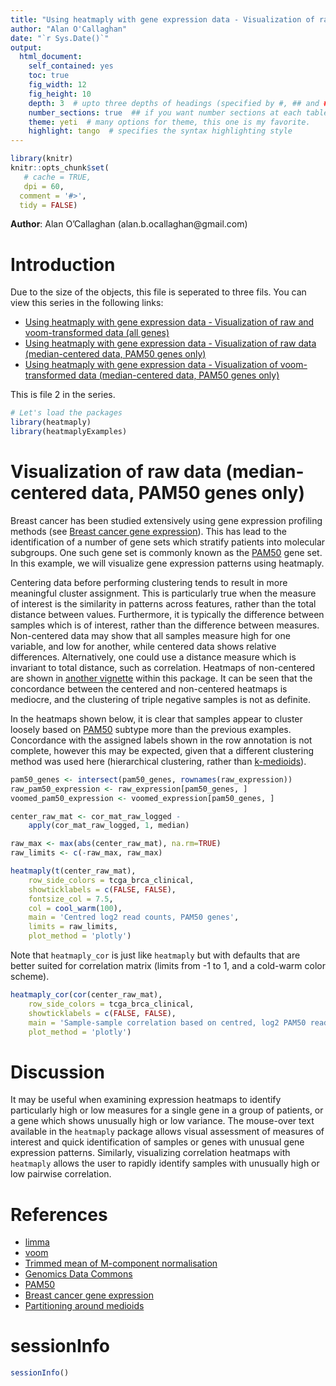 ```yaml
---
title: "Using heatmaply with gene expression data - Visualization of raw data (median-centered data, PAM50 genes only)"
author: "Alan O'Callaghan"
date: "`r Sys.Date()`"
output:
  html_document:
    self_contained: yes
    toc: true
    fig_width: 12
    fig_height: 10
    depth: 3  # upto three depths of headings (specified by #, ## and ###)  
    number_sections: true  ## if you want number sections at each table header
    theme: yeti  # many options for theme, this one is my favorite.
    highlight: tango  # specifies the syntax highlighting style
---
```

<!--
%\VignetteEngine{knitr::rmarkdown}
%\VignetteIndexEntry{Using heatmaply with gene expression data - Visualization of raw data (median-centered data, PAM50 genes only)}
-->


```r
library(knitr)
knitr::opts_chunk$set(
   # cache = TRUE,
   dpi = 60,
  comment = '#>',
  tidy = FALSE)

```
**Author**: Alan O'Callaghan (alan.b.ocallaghan@gmail.com)




Introduction
============

Due to the size of the objects, this file is seperated to three fils. You can view this series in the following links:

* [Using heatmaply with gene expression data - Visualization of raw and voom-transformed data (all genes)](https://cdn.rawgit.com/talgalili/heatmaplyExamples/master/inst/doc/biological_data.html)
* [Using heatmaply with gene expression data - Visualization of raw data (median-centered data, PAM50 genes only)](https://cdn.rawgit.com/talgalili/heatmaplyExamples/master/inst/doc/biological_data_2.html)
* [Using heatmaply with gene expression data - Visualization of voom-transformed data (median-centered data, PAM50 genes only)](https://cdn.rawgit.com/talgalili/heatmaplyExamples/master/inst/doc/biological_data_3.html)

This is file 2 in the series.


```r
# Let's load the packages
library(heatmaply)
library(heatmaplyExamples)
```



Visualization of raw data (median-centered data, PAM50 genes only)
=================================================================


Breast cancer has been studied extensively using gene expression profiling methods (see [Breast cancer gene expression]). This has lead to the identification of a number of gene sets which stratify patients into molecular subgroups.
One such gene set is commonly known as the [PAM50] gene set. In this example, we will visualize gene expression patterns using heatmaply.

Centering data before performing clustering tends to result in more meaningful cluster
assignment. This is particularly true when the measure of interest is the similarity in patterns across features, rather than the total distance between values. Furthermore,
it is typically the difference between samples which is of interest, rather than the difference between measures. Non-centered data may show that all samples measure high for one variable, and low for another, while centered data shows relative differences. Alternatively, one could use a distance measure which is invariant to total distance, such as correlation. 
Heatmaps of non-centered are shown in 
[another vignette](non_centred_heatmaps.html) within this package. It can be seen
that the concordance between the centered and non-centered heatmaps is mediocre, and 
the clustering of triple negative samples is not as definite.

In the heatmaps shown below, it is clear that samples appear to cluster loosely 
based on [PAM50] subtype more than the previous examples.
Concordance with the assigned labels shown in the row annotation 
is not complete, however this may be expected, 
given that a different clustering method was used here (hierarchical clustering,
rather than [k-medioids]).


```r
pam50_genes <- intersect(pam50_genes, rownames(raw_expression))
raw_pam50_expression <- raw_expression[pam50_genes, ]
voomed_pam50_expression <- voomed_expression[pam50_genes, ]

center_raw_mat <- cor_mat_raw_logged - 
    apply(cor_mat_raw_logged, 1, median)

raw_max <- max(abs(center_raw_mat), na.rm=TRUE)
raw_limits <- c(-raw_max, raw_max)

```


```r

heatmaply(t(center_raw_mat), 
    row_side_colors = tcga_brca_clinical,
    showticklabels = c(FALSE, FALSE),
    fontsize_col = 7.5,
    col = cool_warm(100),
    main = 'Centred log2 read counts, PAM50 genes',
    limits = raw_limits,
    plot_method = 'plotly')


```

Note that `heatmaply_cor` is just like `heatmaply` but with defaults that are better suited for correlation matrix (limits from -1 to 1, and a cold-warm color scheme).

```r
heatmaply_cor(cor(center_raw_mat), 
    row_side_colors = tcga_brca_clinical,
    showticklabels = c(FALSE, FALSE),
    main = 'Sample-sample correlation based on centred, log2 PAM50 read counts',
    plot_method = 'plotly')

```






Discussion
==========
It may be useful when examining expression 
heatmaps to identify particularly high or low measures for a single
gene in a group of patients, or a gene which shows unusually high or low variance.
The mouse-over text available in the `heatmaply` 
package allows visual assessment of measures of interest and quick identification
of samples or genes with unusual gene expression patterns.
Similarly, visualizing correlation heatmaps with `heatmaply` allows the user to
rapidly identify samples with unusually high or low pairwise correlation.

References
==========
- [limma]
- [voom](https://genomebiology.biomedcentral.com/articles/10.1186/gb-2014-15-2-r29)
- [Trimmed mean of M-component normalisation][TMM]
- [Genomics Data Commons]
- [PAM50]
- [Breast cancer gene expression]
- [Partitioning around medioids]

[Partitioning around medioids]: https://en.wikipedia.org/wiki/K-medoids
[k-medioids]: https://en.wikipedia.org/wiki/K-medoids
[Genomics Data Commons]: https://gdc.cancer.gov/
[limma]: https://bioconductor.org/packages/release/bioc/html/limma.html
[TMM]: https://www.ncbi.nlm.nih.gov/pmc/articles/PMC2864565/
[PAM50]: http://ascopubs.org/doi/abs/10.1200/jco.2008.18.1370
[Genomic Data Commons]: https://gdc.cancer.gov/
[data preprocessing vignette]: data_preprocessing.html
[voom]: https://genomebiology.biomedcentral.com/articles/10.1186/gb-2014-15-2-r29
[Breast cancer gene expression]: https://www.ncbi.nlm.nih.gov/pubmed/28733194




sessionInfo
===============

```r
sessionInfo()
```


